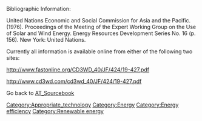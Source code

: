 Bibliographic Information:

United Nations Economic and Social Commission for Asia and the Pacific. (1976). Proceedings of the Meeting of the Expert Working Group on the Use of Solar and Wind Energy. Energy Resources Development Series No. 16 (p. 156). New York: United Nations.



Currently all information is available online from either of the following two sites: 

http://www.fastonline.org/CD3WD_40/JF/424/19-427.pdf 

http://www.cd3wd.com/cd3wd_40/JF/424/19-427.pdf 




Go back to [[AT_Sourcebook]]

[[Category:Appropriate_technology]]
[[Category:Energy]]
[[Category:Energy efficiency]]
[[Category:Renewable energy]]